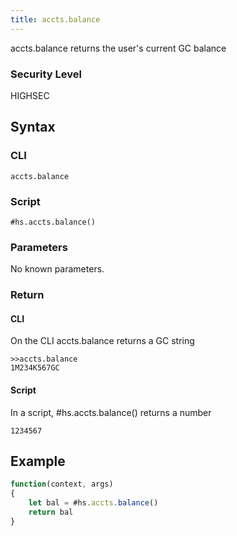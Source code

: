 ```yaml
---
title: accts.balance
---
```


accts.balance returns the user's current GC balance

### Security Level

HIGHSEC

## Syntax

### CLI

```
accts.balance
```

### Script

```
#hs.accts.balance()
```

### Parameters

No known parameters.

### Return

#### CLI

On the CLI accts.balance returns a GC string

```
>>accts.balance
1M234K567GC
```

#### Script

In a script, #hs.accts.balance() returns a number

```
1234567
```

## Example

```js
function(context, args)
{
	let bal = #hs.accts.balance()
	return bal
}
```
